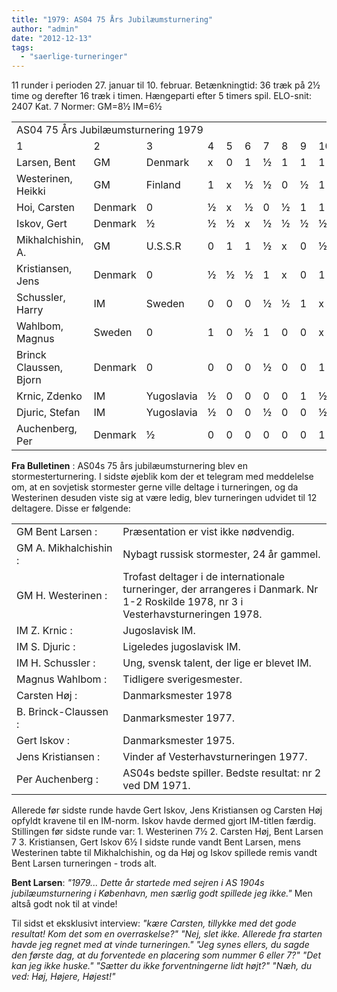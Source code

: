 ```yaml
---
title: "1979: AS04 75 Års Jubilæumsturnering"
author: "admin"
date: "2012-12-13"
tags: 
  - "saerlige-turneringer"
---
```


11 runder i perioden 27. januar til 10. februar. Betænkningtid: 36 træk på 2½ time og derefter 16 træk i timen. Hængeparti efter 5 timers spil. ELO-snit: 2407 Kat. 7 Normer: GM=8½ IM=6½

<table cellspacing="0">
<tbody>
<tr>
<td colspan="18">AS04 75 &Aring;rs Jubil&aelig;umsturnering 1979</td>
</tr>
<tr>
<td>1</td>
<td>2</td>
<td>3</td>
<td>4</td>
<td>5</td>
<td>6</td>
<td>7</td>
<td>8</td>
<td>9</td>
<td>10</td>
<td>11</td>
<td>12</td>
<td>=</td>
</tr>
<tr>
<td>Larsen, Bent</td>
<td>GM</td>
<td>Denmark</td>
<td>x</td>
<td>0</td>
<td>1</td>
<td>&frac12;</td>
<td>1</td>
<td>1</td>
<td>1</td>
<td>1</td>
<td>1</td>
<td>&frac12;</td>
<td>&frac12;</td>
<td>&frac12;</td>
<td>8</td>
</tr>
<tr>
<td>Westerinen, Heikki</td>
<td>GM</td>
<td>Finland</td>
<td>1</td>
<td>x</td>
<td>&frac12;</td>
<td>&frac12;</td>
<td>0</td>
<td>&frac12;</td>
<td>1</td>
<td>0</td>
<td>1</td>
<td>1</td>
<td>1</td>
<td>1</td>
<td>7&frac12;</td>
</tr>
<tr>
<td>Hoi, Carsten</td>
<td>Denmark</td>
<td>0</td>
<td>&frac12;</td>
<td>x</td>
<td>&frac12;</td>
<td>0</td>
<td>&frac12;</td>
<td>1</td>
<td>1</td>
<td>1</td>
<td>1</td>
<td>1</td>
<td>1</td>
<td>7&frac12;</td>
</tr>
<tr>
<td>Iskov, Gert</td>
<td>Denmark</td>
<td>&frac12;</td>
<td>&frac12;</td>
<td>&frac12;</td>
<td>x</td>
<td>&frac12;</td>
<td>&frac12;</td>
<td>&frac12;</td>
<td>&frac12;</td>
<td>1</td>
<td>1</td>
<td>&frac12;</td>
<td>1</td>
<td>7</td>
</tr>
<tr>
<td>Mikhalchishin, A.</td>
<td>GM</td>
<td>U.S.S.R</td>
<td>0</td>
<td>1</td>
<td>1</td>
<td>&frac12;</td>
<td>x</td>
<td>0</td>
<td>&frac12;</td>
<td>0</td>
<td>&frac12;</td>
<td>1</td>
<td>1</td>
<td>1</td>
<td>6&frac12;</td>
</tr>
<tr>
<td>Kristiansen, Jens</td>
<td>Denmark</td>
<td>0</td>
<td>&frac12;</td>
<td>&frac12;</td>
<td>&frac12;</td>
<td>1</td>
<td>x</td>
<td>0</td>
<td>1</td>
<td>1</td>
<td>0</td>
<td>1</td>
<td>1</td>
<td>6&frac12;</td>
</tr>
<tr>
<td>Schussler, Harry</td>
<td>IM</td>
<td>Sweden</td>
<td>0</td>
<td>0</td>
<td>0</td>
<td>&frac12;</td>
<td>&frac12;</td>
<td>1</td>
<td>x</td>
<td>1</td>
<td>1</td>
<td>&frac12;</td>
<td>&frac12;</td>
<td>1</td>
<td>6</td>
</tr>
<tr>
<td>Wahlbom, Magnus</td>
<td>Sweden</td>
<td>0</td>
<td>1</td>
<td>0</td>
<td>&frac12;</td>
<td>1</td>
<td>0</td>
<td>0</td>
<td>x</td>
<td>0</td>
<td>1</td>
<td>&frac12;</td>
<td>0</td>
<td>4</td>
</tr>
<tr>
<td>Brinck Claussen, Bjorn</td>
<td>Denmark</td>
<td>0</td>
<td>0</td>
<td>0</td>
<td>0</td>
<td>&frac12;</td>
<td>0</td>
<td>0</td>
<td>1</td>
<td>x</td>
<td>&frac12;</td>
<td>1</td>
<td>1</td>
<td>4</td>
</tr>
<tr>
<td>Krnic, Zdenko</td>
<td>IM</td>
<td>Yugoslavia</td>
<td>&frac12;</td>
<td>0</td>
<td>0</td>
<td>0</td>
<td>0</td>
<td>1</td>
<td>&frac12;</td>
<td>0</td>
<td>&frac12;</td>
<td>x</td>
<td>&frac12;</td>
<td>1</td>
<td>4</td>
</tr>
<tr>
<td>Djuric, Stefan</td>
<td>IM</td>
<td>Yugoslavia</td>
<td>&frac12;</td>
<td>0</td>
<td>0</td>
<td>&frac12;</td>
<td>0</td>
<td>0</td>
<td>&frac12;</td>
<td>&frac12;</td>
<td>0</td>
<td>&frac12;</td>
<td>x</td>
<td>1</td>
<td>3&frac12;</td>
</tr>
<tr>
<td>Auchenberg, Per</td>
<td>Denmark</td>
<td>&frac12;</td>
<td>0</td>
<td>0</td>
<td>0</td>
<td>0</td>
<td>0</td>
<td>0</td>
<td>1</td>
<td>0</td>
<td>0</td>
<td>0</td>
<td>x</td>
<td>1&frac12;</td>
</tr>
</tbody>
</table>

**Fra Bulletinen** : AS04s 75 års jubilæumsturnering blev en stormesterturnering. I sidste øjeblik kom der et telegram med meddelelse om, at en sovjetisk stormester gerne ville deltage i turneringen, og da Westerinen desuden viste sig at være ledig, blev turneringen udvidet til 12 deltagere. Disse er følgende:

<table width="700">
<tbody>
<tr>
<td width="24%">GM Bent Larsen :</td>
<td width="47%">Pr&aelig;sentation er vist ikke n&oslash;dvendig.</td>
</tr>
<tr>
<td width="24%">GM A. Mikhalchishin :</td>
<td width="47%">Nybagt russisk stormester, 24 &aring;r gammel.</td>
</tr>
<tr>
<td width="24%">GM H. Westerinen :</td>
<td width="47%">Trofast deltager i de internationale turneringer, der arrangeres i Danmark. Nr 1-2 Roskilde 1978, nr 3 i Vesterhavsturneringen 1978.</td>
</tr>
<tr>
<td width="24%">IM Z. Krnic :</td>
<td width="47%">Jugoslavisk IM.</td>
</tr>
<tr>
<td width="24%">IM S. Djuric :</td>
<td width="47%">Ligeledes jugoslavisk IM.</td>
</tr>
<tr>
<td width="24%">IM H. Schussler :</td>
<td width="47%">Ung, svensk talent, der lige er blevet IM.</td>
</tr>
<tr>
<td width="24%">Magnus Wahlbom :</td>
<td width="47%">Tidligere sverigesmester.</td>
</tr>
<tr>
<td width="24%">Carsten H&oslash;j :</td>
<td width="47%">Danmarksmester 1978</td>
</tr>
<tr>
<td width="24%">B. Brinck-Claussen :</td>
<td width="47%">Danmarksmester 1977.</td>
</tr>
<tr>
<td width="24%">Gert Iskov :</td>
<td width="47%">Danmarksmester 1975.</td>
</tr>
<tr>
<td width="24%">Jens Kristiansen :</td>
<td width="47%">Vinder af Vesterhavsturneringen 1977.</td>
</tr>
<tr>
<td width="24%">Per Auchenberg :</td>
<td width="47%">AS04s bedste spiller. Bedste resultat: nr 2 ved DM 1971.</td>
</tr>
</tbody>
</table>
Allerede før sidste runde havde Gert Iskov, Jens Kristiansen og Carsten Høj opfyldt kravene til en IM-norm. Iskov havde dermed gjort IM-titlen færdig. Stillingen før sidste runde var: 1. Westerinen 7½ 2. Carsten Høj, Bent Larsen 7 3. Kristiansen, Gert Iskov 6½ I sidste runde vandt Bent Larsen, mens Westerinen tabte til Mikhalchishin, og da Høj og Iskov spillede remis vandt Bent Larsen turneringen - trods alt.

**Bent Larsen**: _"1979... Dette år startede med sejren i AS 1904s jubilæumsturnering i København, men særlig godt spillede jeg ikke."_ Men altså godt nok til at vinde!

Til sidst et eksklusivt interview: _"kære Carsten, tillykke med det gode resultat! Kom det som en overraskelse?" "Nej, slet ikke. Allerede fra starten havde jeg regnet med at vinde turneringen." "Jeg synes ellers, du sagde den første dag, at du forventede en placering som nummer 6 eller 7?" "Det kan jeg ikke huske." "Sætter du ikke forventningerne lidt højt?" "Næh, du ved: Høj, Højere, Højest!"_
